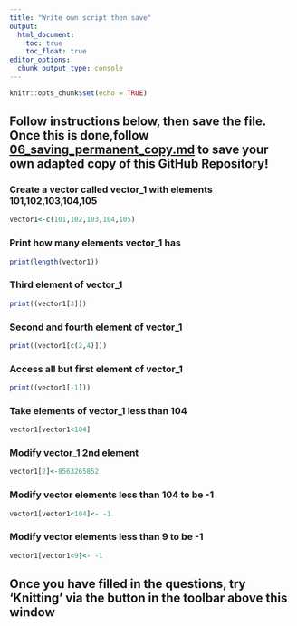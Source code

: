 ```yaml
---
title: "Write own script then save"
output: 
  html_document:
    toc: true
    toc_float: true
editor_options: 
  chunk_output_type: console
---
```


```r
knitr::opts_chunk$set(echo = TRUE)
```

## Follow instructions below, then save the file. Once this is done,follow [06_saving_permanent_copy.md](https://github.com/rmp15/rstudio_cloud_tutorial/blob/main/basics/06_saving_permanent_copy.md) to save your own adapted copy of this GitHub Repository!

### Create a vector called vector_1 with elements 101,102,103,104,105
```r
vector1<-c(101,102,103,104,105)
```

### Print how many elements vector_1 has
```r
print(length(vector1))
```

### Third element of vector_1
```r
print((vector1[3]))

```

### Second and fourth element of vector_1
```r
print((vector1[c(2,4)]))
```

### Access all but first element of vector_1
```r
print((vector1[-1]))
```

### Take elements of vector_1 less than 104
```r
vector1[vector1<104]
```

### Modify vector_1 2nd element
```r
vector1[2]<-8563265852
```

### Modify vector elements less than 104 to be -1
```r
vector1[vector1<104]<- -1
```

### Modify vector elements less than 9 to be -1
```r
vector1[vector1<9]<- -1
```

## Once you have filled in the questions, try 'Knitting' via the button in the toolbar above this window
